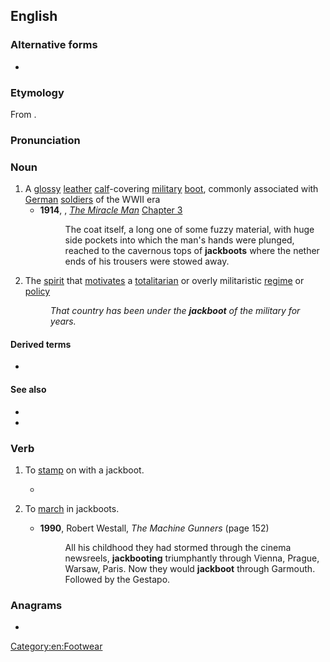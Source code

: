 ==English==
{{wikipedia}}

===Alternative forms===
* {{alter|en|jack-boot|jack boot}}

===Etymology===
From {{der|en|fro|jaque|t=coat of mail}}.

===Pronunciation===
{{rfp|en}}

===Noun===
{{en-noun}}

# A [[glossy]] [[leather]] [[calf]]-covering [[military]] [[boot]], commonly associated with [[German]] [[soldier]]s of the WWII era
#* '''1914''', {{w|Frank L. Packard}}, ''[[s:The Miracle Man|The Miracle Man]]'' [[s:The Miracle Man/Chapter 3|Chapter 3]]
#*:The coat itself, a long one of some fuzzy material, with huge side pockets into which the man's hands were plunged, reached to the cavernous tops of '''jackboots''' where the nether ends of his trousers were stowed away.
# {{lb|en|informal}} The [[spirit]] that [[motivate]]s a [[totalitarian]] or overly militaristic [[regime]] or [[policy]]
#: ''That country has been under the '''jackboot''' of the military for years.''

====Derived terms====
* {{l|en|jackbooted}}

====See also====
* {{l|en|Hessian boot}}
* {{l|en|cowboy boot}}

===Verb===
{{en-verb}}

# {{lb|en|transitive}} To [[stamp]] on with a jackboot.
#* {{quote-book|en|year=2000|author=Geoff Nicholson|title=Bedlam Burning|passage=The two porters leapt into action, steamed up to the front of the room and started '''jackbooting''' the burning paper.}}
# {{lb|en|intransitive}} To [[march]] in jackboots.
#* '''1990''', Robert Westall, ''The Machine Gunners'' (page 152)
#*: All his childhood they had stormed through the cinema newsreels, '''jackbooting''' triumphantly through Vienna, Prague, Warsaw, Paris. Now they would '''jackboot''' through Garmouth. Followed by the Gestapo.

===Anagrams===
* {{anagrams|en|a=abcjkoot|Bootjack|bootjack}}

[[Category:en:Footwear]]